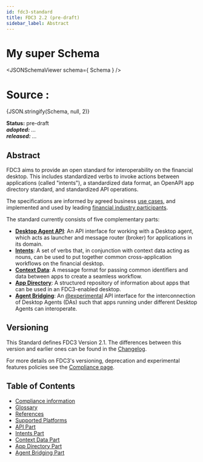 ```yaml
---
id: fdc3-standard
title: FDC3 2.2 (pre-draft)
sidebar_label: Abstract
---
```



# My super Schema 

<JSONSchemaViewer schema={ Schema } />

# Source :

<CodeBlock language="json">{JSON.stringify(Schema, null, 2)}</CodeBlock>

**Status:** pre-draft  
_**adopted:** ..._  
_**released:** ..._

## Abstract

FDC3 aims to provide an open standard for interoperability on the financial desktop. This includes standardized verbs to invoke actions between applications (called "intents"), a standardized data format, an OpenAPI app directory standard, and standardized API operations.

The specifications are informed by agreed business [use cases](use-cases/overview), and implemented and used by leading [financial industry participants](../../users).

The standard currently consists of five complementary parts:

- **[Desktop Agent API](api/spec)**: An API interface for working with a Desktop agent, which acts as launcher and message router (broker) for applications in its domain.
- **[Intents](intents/spec)**: A set of verbs that, in conjunction with context data acting as nouns, can be used to put together common cross-application workflows on the financial desktop.
- **[Context Data](context/spec)**: A message format for passing common identifiers and data between apps to create a seamless workflow.
- **[App Directory](app-directory/spec)**: A structured repository of information about apps that can be used in an FDC3-enabled desktop.
- **[Agent Bridging](agent-bridging/spec)**: An [@experimental](fdc3-compliance#experimental-features) API interface for the interconnection of Desktop Agents (DAs) such that apps running under different Desktop Agents can interoperate.

## Versioning

This Standard defines FDC3 Version 2.1. The differences between this version and earlier ones can be found in the [Changelog](https://github.com/finos/FDC3/blob/master/CHANGELOG.md).

For more details on FDC3's versioning, deprecation and experimental features policies see the [Compliance page](./fdc3-compliance#versioning).

## Table of Contents

- [Compliance information](fdc3-compliance)
- [Glossary](fdc3-glossary)
- [References](references)
- [Supported Platforms](supported-platforms)
- [API Part](api/spec)
- [Intents Part](intents/spec)
- [Context Data Part](context/spec)
- [App Directory Part](app-directory/spec)
- [Agent Bridging Part](agent-bridging/spec)
